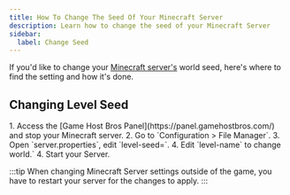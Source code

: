 ```yaml
---
title: How To Change The Seed Of Your Minecraft Server
description: Learn how to change the seed of your Minecraft Server
sidebar:
  label: Change Seed
---
```


If you'd like to change your [Minecraft server's](https://www.gamehostbros.com/minecraft-server-hosting/) world seed, here's where to find the setting and how it's done.

## Changing Level Seed

<Steps>
  1. Access the [Game Host Bros Panel](https://panel.gamehostbros.com/) and stop your Minecraft server.
  2. Go to `Configuration > File Manager`.
  3. Open `server.properties`, edit `level-seed=`.
  4. Edit `level-name` to change world.`
  4. Start your Server.
</Steps>

:::tip
When changing Minecraft Server settings outside of the game, you have to restart your server for the changes to apply.
:::
